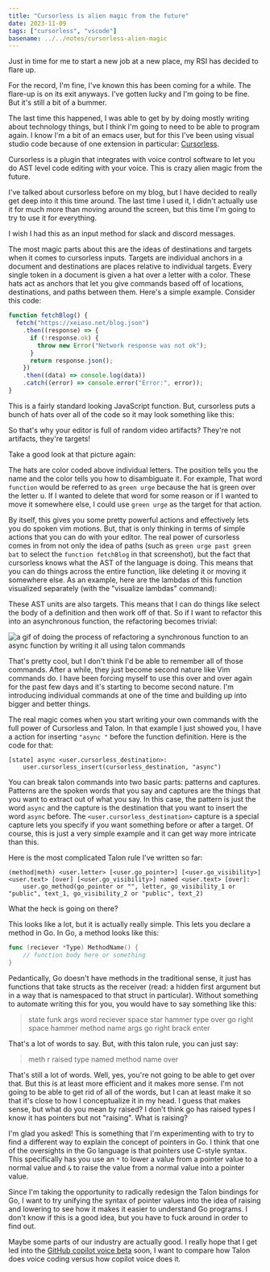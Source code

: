 ```yaml
---
title: "Cursorless is alien magic from the future"
date: 2023-11-09
tags: ["cursorless", "vscode"]
basename: ../../notes/cursorless-alien-magic
---
```


Just in time for me to start a new job at a new place, my RSI has decided to flare up.

<XeblogConv name="Cadey" mood="coffee">
  For the record, I'm fine, I've known this has been coming for a while. The
  flare-up is on its exit anyways. I've gotten lucky and I'm going to be fine.
  But it's still a bit of a bummer.
</XeblogConv>

The last time this happened, I was able to get by by doing mostly writing about technology things, but I think I'm going to need to be able to program again. I know I'm a bit of an emacs user, but for this I've been using visual studio code because of one extension in particular: [Cursorless](https://marketplace.visualstudio.com/items?itemName=pokey.cursorless).

Cursorless is a plugin that integrates with voice control software to let you do AST level code editing with your voice. This is crazy alien magic from the future.

I've talked about cursorless before on my blog, but I have decided to really get deep into it this time around. The last time I used it, I didn't actually use it for much more than moving around the screen, but this time I'm going to try to use it for everything.

I wish I had this as an input method for slack and discord messages.

The most magic parts about this are the ideas of destinations and targets when it comes to cursorless inputs. Targets are individual anchors in a document and destinations are places relative to individual targets. Every single token in a document is given a hat over a letter with a color. These hats act as anchors that let you give commands based off of locations, destinations, and paths between them. Here's a simple example. Consider this code:

```js
function fetchBlog() {
  fetch("https://xeiaso.net/blog.json")
    .then((response) => {
      if (!response.ok) {
        throw new Error("Network response was not ok");
      }
      return response.json();
    })
    .then((data) => console.log(data))
    .catch((error) => console.error("Error:", error));
}
```

This is a fairly standard looking JavaScript function. But, cursorless puts a bunch of hats over all of the code so it may look something like this:

<XeblogPicture path="blog/2023/cl-note/cursorless-hats" />

<XeblogConv name="Aoi" mood="wut">
  So that's why your editor is full of random video artifacts?
</XeblogConv>

<XeblogConv name="Cadey" mood="enby">
  They're not artifacts, they're targets!
</XeblogConv>

Take a good look at that picture again:

<XeblogPicture path="blog/2023/cl-note/cursorless-hats" />

The hats are color coded above individual letters. The position tells you the name and the color tells you how to disambiguate it. For example, That word `function` would be referred to as `green urge` because the hat is green over the letter u. If I wanted to delete that word for some reason or if I wanted to move it somewhere else, I could use `green urge` as the target for that action.

By itself, this gives you some pretty powerful actions and effectively lets you do spoken vim motions. But, that is only thinking in terms of simple actions that you can do with your editor. The real power of cursorless comes in from not only the idea of paths (such as `green urge past green bat` to select the `function fetchBlog` in that screenshot), but the fact that cursorless knows what the AST of the language is doing. This means that you can do things across the entire function, like deleting it or moving it somewhere else. As an example, here are the lambdas of this function visualized separately (with the "visualize lambdas" command):

<XeblogPicture path="blog/2023/cl-note/cursorless-lambda" />

These AST units are also targets. This means that I can do things like select the body of a definition and then work off of that. So if I want to refactor this into an asynchronous function, the refactoring becomes trivial:

![a gif of doing the process of refactoring a synchronous function to an async function by writing it all using talon commands](https://cdn.xeiaso.net/file/christine-static/blog/2023/cl-note/async-refactor.gif)

<XeblogConv name="Aoi" mood="grin">
  That's pretty cool, but I don't think I'd be able to remember all of those
  commands.
</XeblogConv>

<XeblogConv name="Cadey" mood="enby">
  After a while, they just become second nature like Vim commands do. I have
  been forcing myself to use this over and over again for the past few days and
  it's starting to become second nature. I'm introducing individual commands at
  one of the time and building up into bigger and better things.
</XeblogConv>

The real magic comes when you start writing your own commands with the full power of Cursorless and Talon. In that example I just showed you, I have a action for inserting `"async "` before the function definition. Here is the code for that:

```
[state] async <user.cursorless_destination>:
    user.cursorless_insert(cursorless_destination, "async")
```

You can break talon commands into two basic parts: patterns and captures. Patterns are the spoken words that you say and captures are the things that you want to extract out of what you say. In this case, the pattern is just the word `async` and the capture is the destination that you want to insert the word `async` before. The `<user.cursorless_destination>` capture is a special capture lets you specify if you want something before or after a target. Of course, this is just a very simple example and it can get way more intricate than this.

Here is the most complicated Talon rule I've written so far:

```
(method|meth) <user.letter> [<user.go_pointer>] [<user.go_visibility>] <user.text> [over] [<user.go_visibility>] named <user.text> [over]:
    user.go_method(go_pointer or "", letter, go_visibility_1 or "public", text_1, go_visibility_2 or "public", text_2)
```

<XeblogConv name="Aoi" mood="wut">
  What the heck is going on there?
</XeblogConv>

This looks like a lot, but it is actually really simple. This lets you declare a method in Go. In Go, a method looks like this:

```go
func (reciever *Type) MethodName() {
    // function body here or something
}
```

Pedantically, Go doesn't have methods in the traditional sense, it just has functions that take structs as the receiver (read: a hidden first argument but in a way that is namespaced to that struct in particular). Without something to automate writing this for you, you would have to say something like this:

> state funk args word reciever space star hammer type over go right space hammer method name args go right brack enter

That's a lot of words to say. But, with this talon rule, you can just say:

> meth r raised type named method name over

<XeblogConv name="Aoi" mood="wut">
  That's still a lot of words.
</XeblogConv>

<XeblogConv name="Cadey" mood="enby">
  Well, yes, you're not going to be able to get over that. But this is at least
  more efficient and it makes more sense. I'm not going to be able to get rid of
  all of the words, but I can at least make it so that it's close to how I
  conceptualize it in my head.
</XeblogConv>

<XeblogConv name="Aoi" mood="wut">
  I guess that makes sense, but what do you mean by raised? I don't think go has
  raised types I know it has pointers but not "raising". What is raising?
</XeblogConv>

I'm glad you asked! This is something that I'm experimenting with to try to find a different way to explain the concept of pointers in Go. I think that one of the oversights in the Go language is that pointers use C-style syntax. This specifically has you use an `*` to lower a value from a pointer value to a normal value and `&` to raise the value from a normal value into a pointer value.

Since I'm taking the opportunity to radically redesign the Talon bindings for Go, I want to try unifying the syntax of pointer values into the idea of raising and lowering to see how it makes it easier to understand Go programs. I don't know if this is a good idea, but you have to fuck around in order to find out.

Maybe some parts of our industry are actually good. I really hope that I get led into the [GitHub copilot voice beta](https://githubnext.com/projects/copilot-voice/) soon, I want to compare how Talon does voice coding versus how copilot voice does it.
